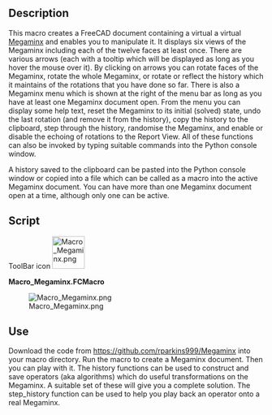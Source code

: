 <languages/>
<translate>
<!--T:1-->
{{Macro
|Name=Macro_Megaminx
|Icon=Macro_Megaminx.png
|Description=This macro creates a virtual [https://en.wikipedia.org/wiki/Megaminx Megaminx].
|Author=aleph0
|SeeAlso=[[Macro_Rubik_Cube|Macro Rubik Cube]]
|Date=2019-02-17
|FCVersion=0.18 and higher
|Download=[https://wiki.freecad.org/images/4/43/Macro_Megaminx.png ToolBar Icon]
}}

==Description== <!--T:2-->

<!--T:3-->
This macro creates a FreeCAD document containing a virtual a virtual [https://en.wikipedia.org/wiki/Megaminx Megaminx] and enables you to manipulate it. It displays six views of the Megaminx including each of the twelve faces at least once. There are various arrows (each with a tooltip which will be displayed as long as you hover the mouse over it). By clicking on arrows you can rotate faces of the Megaminx, rotate the whole Megaminx, or rotate or reflect the history which it maintains of the rotations that you have done so far. There is also a Megaminx menu which is shown at the right of the menu bar as long as you have at least one Megaminx document open. From the menu you can display some help text, reset the Megaminx to its initial (solved) state, undo the last rotation (and remove it from the history), copy the history to the clipboard, step through the history, randomise the Megaminx, and enable or disable the echoing of rotations to the Report View. All of these functions can also be invoked by typing suitable commands into the Python console window.

<!--T:4-->
A history saved to the clipboard can be pasted into the Python console window or copied into a file which can be called as a macro into the active Megaminx document. You can have more than one
Megaminx document open at a time, although only one can be active.

==Script== <!--T:5-->

<!--T:8-->
ToolBar icon [[Image:Macro_Megaminx.png|64px]]

</translate>
{{Codeextralink|https://raw.githubusercontent.com/rparkins999/Megaminx/master/Megaminx.FCMacro}}

'''Macro_Megaminx.FCMacro'''

[[File:Macro_Megaminx.png|center]]

{{clear}}
<translate>

==Use== <!--T:6-->

<!--T:7-->
Download the code from https://github.com/rparkins999/Megaminx into your macro directory. Run the macro to create a Megaminx document. Then you can play with it. The history functions can be used to construct and save operators (aka algorithms) which do useful transformations on the Megaminx. A suitable set of these will give you a complete solution. The step_history function can be used to help you play back an operator onto a real Megaminx.
</translate>